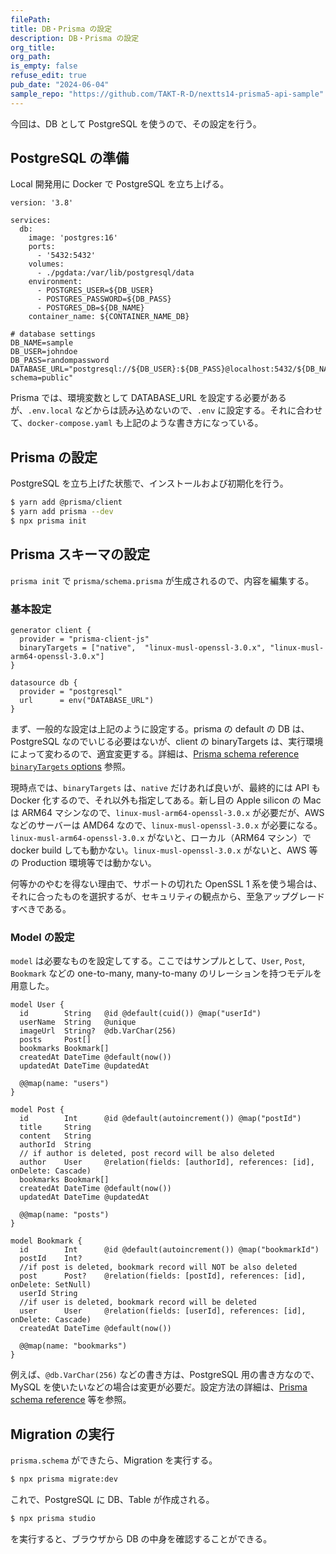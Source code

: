 ```yaml
---
filePath:
title: DB・Prisma の設定
description: DB・Prisma の設定
org_title:
org_path:
is_empty: false
refuse_edit: true
pub_date: "2024-06-04"
sample_repo: "https://github.com/TAKT-R-D/nextts14-prisma5-api-sample"
---
```


今回は、DB として PostgreSQL を使うので、その設定を行う。

## PostgreSQL の準備

Local 開発用に Docker で PostgreSQL を立ち上げる。

```yaml: docker-compose.yaml
version: '3.8'

services:
  db:
    image: 'postgres:16'
    ports:
      - '5432:5432'
    volumes:
      - ./pgdata:/var/lib/postgresql/data
    environment:
      - POSTGRES_USER=${DB_USER}
      - POSTGRES_PASSWORD=${DB_PASS}
      - POSTGRES_DB=${DB_NAME}
    container_name: ${CONTAINER_NAME_DB}
```

```text:.env
# database settings
DB_NAME=sample
DB_USER=johndoe
DB_PASS=randompassword
DATABASE_URL="postgresql://${DB_USER}:${DB_PASS}@localhost:5432/${DB_NAME}?schema=public"
```

Prisma では、環境変数として DATABASE_URL を設定する必要があるが、`.env.local` などからは読み込めないので、`.env` に設定する。それに合わせて、`docker-compose.yaml` も上記のような書き方になっている。

## Prisma の設定

PostgreSQL を立ち上げた状態で、インストールおよび初期化を行う。

```zsh
$ yarn add @prisma/client
$ yarn add prisma --dev
$ npx prisma init
```

## Prisma スキーマの設定

`prisma init` で `prisma/schema.prisma` が生成されるので、内容を編集する。

### 基本設定

```ts: schema.prisma
generator client {
  provider = "prisma-client-js"
  binaryTargets = ["native",  "linux-musl-openssl-3.0.x", "linux-musl-arm64-openssl-3.0.x"]
}

datasource db {
  provider = "postgresql"
  url      = env("DATABASE_URL")
}
```

まず、一般的な設定は上記のように設定する。prisma の default の DB は、PostgreSQL なのでいじる必要はないが、client の binaryTargets は、実行環境によって変わるので、適宜変更する。詳細は、[Prisma schema reference `binaryTargets` options](https://www.prisma.io/docs/orm/reference/prisma-schema-reference#binarytargets-options) 参照。

現時点では、`binaryTargets` は、`native` だけあれば良いが、最終的には API も Docker 化するので、それ以外も指定してある。新し目の Apple silicon の Mac は ARM64 マシンなので、`linux-musl-arm64-openssl-3.0.x` が必要だが、AWS などのサーバーは AMD64 なので、`linux-musl-openssl-3.0.x` が必要になる。`linux-musl-arm64-openssl-3.0.x` がないと、ローカル（ARM64 マシン）で docker build しても動かない。`linux-musl-openssl-3.0.x` がないと、AWS 等の Production 環境等では動かない。

何等かのやむを得ない理由で、サポートの切れた OpenSSL 1 系を使う場合は、それに合ったものを選択するが、セキュリティの観点から、至急アップグレードすべきである。

### Model の設定

`model` は必要なものを設定してする。ここではサンプルとして、`User`, `Post`, `Bookmark` などの one-to-many, many-to-many のリレーションを持つモデルを用意した。

```ts: schema.prisma
model User {
  id        String   @id @default(cuid()) @map("userId")
  userName  String   @unique
  imageUrl  String?  @db.VarChar(256)
  posts     Post[]
  bookmarks Bookmark[]
  createdAt DateTime @default(now())
  updatedAt DateTime @updatedAt

  @@map(name: "users")
}

model Post {
  id        Int      @id @default(autoincrement()) @map("postId")
  title     String
  content   String
  authorId  String
  // if author is deleted, post record will be also deleted
  author    User     @relation(fields: [authorId], references: [id], onDelete: Cascade)
  bookmarks Bookmark[]
  createdAt DateTime @default(now())
  updatedAt DateTime @updatedAt

  @@map(name: "posts")
}

model Bookmark {
  id        Int      @id @default(autoincrement()) @map("bookmarkId")
  postId    Int?
  //if post is deleted, bookmark record will NOT be also deleted
  post      Post?    @relation(fields: [postId], references: [id], onDelete: SetNull)
  userId String
  //if user is deleted, bookmark record will be deleted
  user      User     @relation(fields: [userId], references: [id], onDelete: Cascade)
  createdAt DateTime @default(now())

  @@map(name: "bookmarks")
}
```

例えば、`@db.VarChar(256)` などの書き方は、PostgreSQL 用の書き方なので、MySQL を使いたいなどの場合は変更が必要だ。設定方法の詳細は、[Prisma schema reference](https://www.prisma.io/docs/orm/reference/prisma-schema-reference) 等を参照。

## Migration の実行

`prisma.schema` ができたら、Migration を実行する。

```zsh
$ npx prisma migrate:dev
```

これで、PostgreSQL に DB、Table が作成される。

```zsh
$ npx prisma studio
```

を実行すると、ブラウザから DB の中身を確認することができる。
